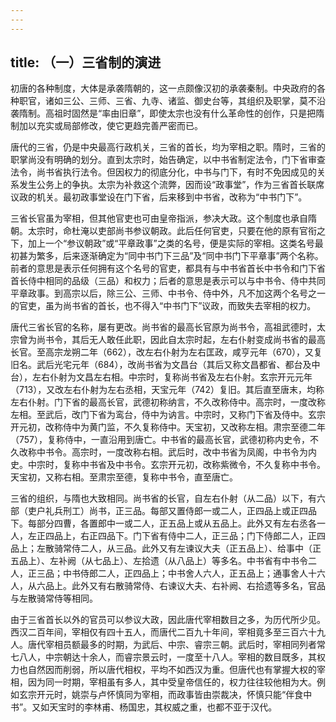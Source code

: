 ```yaml
---
---
---
```

title: （一）三省制的演进
---



初唐的各种制度，大体是承袭隋朝的，这一点颇像汉初的承袭秦制。中央政府的各种职官，诸如三公、三师、三省、九寺、诸监、御史台等，其组织及职掌，莫不沿袭隋制。高祖时固然是“率由旧章”，即使太宗也没有什么革命性的创作，只是把隋制加以充实或局部修改，使它更趋完善严密而已。

唐代的三省，仍是中央最高行政机关，三省的首长，均为宰相之职。隋时，三省的职掌尚没有明确的划分。直到太宗时，始告确定，以中书省制定法令，门下省审查法令，尚书省执行法令。但因权力的彻底分化，中书与门下，有时不免因成见的关系发生公务上的争执。太宗为补救这个流弊，因而设“政事堂”，作为三省首长联席议政的机关。最初政事堂设在门下省，后来移到中书省，改称为“中书门下”。

三省长官虽为宰相，但其他官吏也可由皇帝指派，参决大政。这个制度也承自隋朝。太宗时，命杜淹以吏部尚书参议朝政。此后任何官吏，只要在他的原有官衔之下，加上一个“参议朝政”或“平章政事”之类的名号，便是实际的宰相。这类名号最初甚为繁多，后来逐渐确定为“同中书门下三品”及“同中书门下平章事”两个名称。前者的意思是表示任何拥有这个名号的官吏，都具有与中书省首长中书令和门下省首长侍中相同的品级（三品）和权力；后者的意思是表示可以与中书令、侍中共同平章政事。到高宗以后，除三公、三师、中书令、侍中外，凡不加这两个名号之一的官吏，虽为尚书省的首长，也不得入“中书门下”议政，而致失去宰相的权力。

唐代三省长官的名称，屡有更改。尚书省的最高长官原为尚书令，高祖武德时，太宗曾为尚书令，其后无人敢任此职，因此自太宗时起，左右仆射变成尚书省的最高长官。至高宗龙朔二年（662），改左右仆射为左右匡政，咸亨元年（670），又复旧名。武后光宅元年（684），改尚书省为文昌台（其后又称文昌都省、都台及中台），左右仆射为文昌左右相。中宗时，复称尚书省及左右仆射。玄宗开元元年（713），又改左右仆射为左右丞相，天宝元年（742）复旧。其后直至唐末，均称左右仆射。门下省的最高长官，武德初称纳言，不久改称侍中。高宗时，一度改称左相。至武后，改门下省为鸾台，侍中为讷言。中宗时，又称门下省及侍中。玄宗开元初，改称侍中为黄门监，不久复称侍中。天宝初，又改称左相。肃宗至德二年（757），复称侍中，一直沿用到唐亡。中书省的最高长官，武德初称内史令，不久改称中书令。高宗时，一度改称右相。武后时，改中书省为凤阁，中书令为内史。中宗时，复称中书省及中书令。玄宗开元初，改称紫微令，不久复称中书令。天宝初，又称右相。至肃宗至德，复称中书令，直至唐亡。

三省的组织，与隋也大致相同。尚书省的长官，自左右仆射（从二品）以下，有六部（吏户礼兵刑工）尚书，正三品。每部又置侍郎一或二人，正四品上或正四品下。每部分四曹，各置郎中一或二人，正五品上或从五品上。此外又有左右丞各一人，左正四品上，右正四品下。门下省有侍中二人，正三品；门下侍郎二人，正四品上；左散骑常侍二人，从三品。此外又有左谏议大夫（正五品上）、给事中（正五品上）、左补阙（从七品上）、左拾遗（从八品上）等多名。中书省有中书令二人，正三品；中书侍郎二人，正四品上；中书舍人六人，正五品上；通事舍人十六人，从六品上。此外又有右散骑常侍、右谏议大夫、右补阙、右拾遗等多名，官品与左散骑常侍等相同。

由于三省首长以外的官员可以参议大政，因此唐代宰相数目之多，为历代所少见。西汉二百年间，宰相仅有四十五人，而唐代二百九十年间，宰相竟多至三百六十九人。唐代宰相员额最多的时期，为武后、中宗、睿宗三朝。武后时，宰相同列者常七八人，中宗朝达十余人，而睿宗景云时，一度至十八人。宰相的数目既多，其权力也自然因而削弱，所以唐代相权，平均不如西汉为重。但唐代也有掌握大权的宰相，因为同一时期，宰相虽有多人，其中受皇帝信任的，权力往往较他相为大。例如玄宗开元时，姚崇与卢怀慎同为宰相，而政事皆由崇裁决，怀慎只能“伴食中书”。又如天宝时的李林甫、杨国忠，其权威之重，也都不亚于汉代。